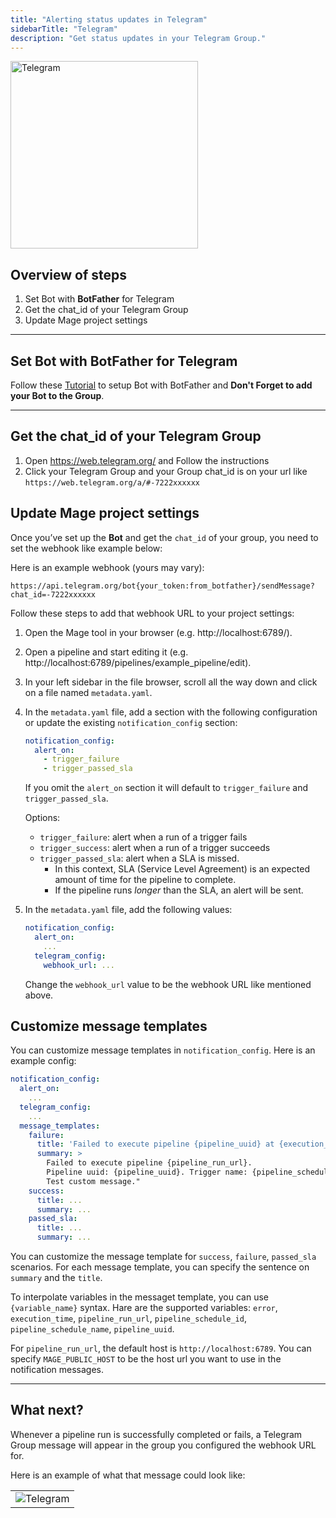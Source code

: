 ```yaml
---
title: "Alerting status updates in Telegram"
sidebarTitle: "Telegram"
description: "Get status updates in your Telegram Group."
---
```


<img
  alt="Telegram"
  src="https://cdn0.iconfinder.com/data/icons/social-media-2092/100/social-56-512.png"
  width="300"
/>

## Overview of steps

1. Set Bot with **BotFather** for Telegram
2. Get the chat_id of your Telegram Group
3. Update Mage project settings

---

## Set Bot with BotFather for Telegram

Follow these
[Tutorial](https://www.directual.com/lesson-library/how-to-create-a-telegram-bot)
to setup Bot with BotFather and **Don't Forget to add your Bot to the Group**.

---

## Get the chat_id of your Telegram Group

1. Open https://web.telegram.org/ and Follow the instructions
2. Click your Telegram Group and your Group chat_id is on your url like `https://web.telegram.org/a/#-7222xxxxxx`

## Update Mage project settings

Once you’ve set up the **Bot** and get the `chat_id` of your group, you need to set the webhook like example below:

Here is an example webhook (yours may vary):

```
https://api.telegram.org/bot{your_token:from_botfather}/sendMessage?chat_id=-7222xxxxxx
```

Follow these steps to add that webhook URL to your project settings:

1. Open the Mage tool in your browser (e.g. http://localhost:6789/).
2. Open a pipeline and start editing it (e.g.
   http://localhost:6789/pipelines/example_pipeline/edit).
3. In your left sidebar in the file browser, scroll all the way down and click
   on a file named `metadata.yaml`.
4. In the `metadata.yaml` file, add a section with the following
   configuration or update the existing `notification_config` section:

    ```yaml
    notification_config:
      alert_on:
        - trigger_failure
        - trigger_passed_sla
    ```

    If you omit the `alert_on` section it will default to `trigger_failure` and `trigger_passed_sla`.

    Options:

    - `trigger_failure`: alert when a run of a trigger fails
    - `trigger_success`: alert when a run of a trigger succeeds
    - `trigger_passed_sla`: alert when a SLA is missed. 
      - In this context, SLA (Service Level Agreement) is an expected amount of time for the pipeline to complete. 
      - If the pipeline runs _longer_ than the SLA, an alert will be sent. 

5. In the `metadata.yaml` file, add the following values:

    ```yaml
    notification_config:
      alert_on:
        ...
      telegram_config:
        webhook_url: ...
    ```

    Change the `webhook_url` value to be the webhook URL like mentioned above.

## Customize message templates
You can customize message templates in `notification_config`. Here is an example config:
```yaml
notification_config:
  alert_on:
    ...
  telegram_config:
    ...
  message_templates:
    failure:
      title: 'Failed to execute pipeline {pipeline_uuid} at {execution_time}'
      summary: >
        Failed to execute pipeline {pipeline_run_url}.
        Pipeline uuid: {pipeline_uuid}. Trigger name: {pipeline_schedule_name}.
        Test custom message."
    success:
      title: ...
      summary: ...
    passed_sla:
      title: ...
      summary: ...
```
You can customize the message template for `success`, `failure`, `passed_sla` scenarios. For each message template,
you can specify the sentence on `summary` and the `title`.

To interpolate variables in the messaget template, you can use `{variable_name}` syntax.
Hare are the supported variables: `error`, `execution_time`, `pipeline_run_url`, `pipeline_schedule_id`,
`pipeline_schedule_name`, `pipeline_uuid`.

For `pipeline_run_url`, the default host is `http://localhost:6789`. You can specify `MAGE_PUBLIC_HOST` to be
the host url you want to use in the notification messages.

---

## What next?

Whenever a pipeline run is successfully completed or fails, a Telegram Group message will
appear in the group you configured the webhook URL for.

Here is an example of what that message could look like:

|                                                                                                        |
| ------------------------------------------------------------------------------------------------------ |
| ![Telegram](https://github.com/mage-ai/assets/blob/main/third-party/telegram-message-run-alert.jpg?raw=true) |
